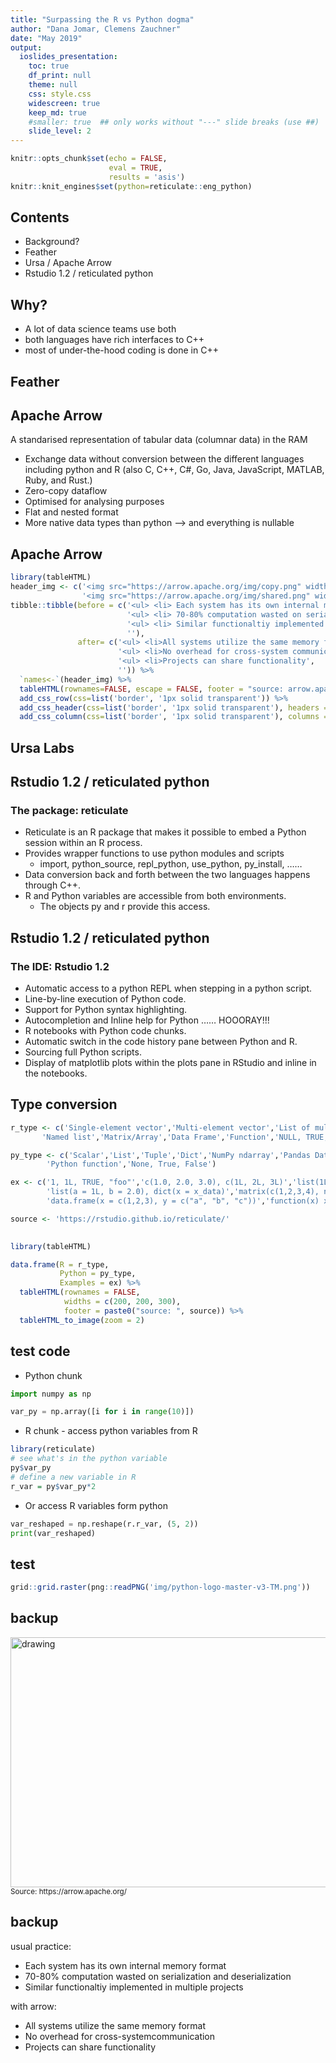 ```yaml
---
title: "Surpassing the R vs Python dogma"
author: "Dana Jomar, Clemens Zauchner"
date: "May 2019"
output: 
  ioslides_presentation:
    toc: true
    df_print: null
    theme: null
    css: style.css
    widescreen: true
    keep_md: true
    #smaller: true  ## only works without "---" slide breaks (use ##)
    slide_level: 2
---
```


```r
knitr::opts_chunk$set(echo = FALSE,
                      eval = TRUE,
                      results = 'asis')
knitr::knit_engines$set(python=reticulate::eng_python)
```

## Contents

- Background?
- Feather
- Ursa / Apache Arrow
- Rstudio 1.2 / reticulated python

## Why?

- A lot of data science teams use both
- both languages have rich interfaces to C++
- most of under-the-hood coding is done in C++

## Feather

## Apache Arrow
A standarised representation of tabular data (columnar data) in the RAM

- Exchange data without conversion between the different languages including python and R (also C, C++, C#, Go, Java, JavaScript, MATLAB, Ruby, and Rust.)
- Zero-copy dataflow
- Optimised for analysing purposes 
- Flat and nested format
- More native data types than python ---> and everything is nullable

## Apache Arrow

```r
library(tableHTML)
header_img <- c('<img src="https://arrow.apache.org/img/copy.png" width="450" height="400"></img>', 
                '<img src="https://arrow.apache.org/img/shared.png" width="450" height="400"></img>')
tibble::tibble(before = c('<ul> <li> Each system has its own internal memory format', 
                          '<ul> <li> 70-80% computation wasted on serialization and deserialization',
                          '<ul> <li> Similar functionaltiy implemented in multiple projects', 
                          ''), 
               after= c('<ul> <li>All systems utilize the same memory format',
                        '<ul> <li>No overhead for cross-system communication',
                        '<ul> <li>Projects can share functionality', 
                        '')) %>% 
  `names<-`(header_img) %>% 
  tableHTML(rownames=FALSE, escape = FALSE, footer = "source: arrow.apache.org") %>% 
  add_css_row(css=list('border', '1px solid transparent')) %>% 
  add_css_header(css=list('border', '1px solid transparent'), headers = 1:2) %>% 
  add_css_column(css=list('border', '1px solid transparent'), columns = 1:2)
```

## Ursa Labs

## Rstudio 1.2 / reticulated python
### The package: reticulate
- Reticulate is an R package that makes it possible to embed a Python session within an R process.
- Provides wrapper functions to use python modules and scripts
    + import, python_source, repl_python, use_python, py_install, …… 
- Data conversion back and forth between the two languages happens through C++.
- R and Python variables are accessible from both environments.
    + The objects  py and r provide this access.

## Rstudio 1.2 / reticulated python
### The IDE: Rstudio 1.2
- Automatic access to a python REPL when stepping in a python script.
- Line-by-line execution of Python code.
- Support for Python syntax highlighting. 
- Autocompletion and Inline help for Python ...... HOOORAY!!!  
- R notebooks with Python code chunks.
- Automatic switch in the code history pane between Python and R.
- Sourcing full Python scripts.
- Display of matplotlib plots within the plots pane in RStudio and inline in the notebooks.

## Type conversion

```r
r_type <- c('Single-element vector','Multi-element vector','List of multiple types',
       'Named list','Matrix/Array','Data Frame','Function','NULL, TRUE, FALSE')

py_type <- c('Scalar','List','Tuple','Dict','NumPy ndarray','Pandas DataFrame',
        'Python function','None, True, False')

ex <- c('1, 1L, TRUE, "foo"','c(1.0, 2.0, 3.0), c(1L, 2L, 3L)','list(1L, TRUE, "foo")',
        'list(a = 1L, b = 2.0), dict(x = x_data)','matrix(c(1,2,3,4), nrow = 2, ncol = 2)',
        'data.frame(x = c(1,2,3), y = c("a", "b", "c"))','function(x) x + 1','NULL, TRUE, FALSE')

source <- 'https://rstudio.github.io/reticulate/'
  

library(tableHTML)

data.frame(R = r_type,
           Python = py_type,
           Examples = ex) %>% 
  tableHTML(rownames = FALSE,
            widths = c(200, 200, 300),
            footer = paste0("source: ", source)) %>% 
  tableHTML_to_image(zoom = 2)

```

## test code

- Python chunk 
```python
import numpy as np

var_py = np.array([i for i in range(10)])
```

- R chunk - access python variables from R
```r
library(reticulate)
# see what's in the python variable
py$var_py
# define a new variable in R 
r_var = py$var_py*2
```

- Or access R variables form python
```python
var_reshaped = np.reshape(r.r_var, (5, 2))
print(var_reshaped)
```

## test

```r
grid::grid.raster(png::readPNG('img/python-logo-master-v3-TM.png'))
```

## backup
<img src="img/arrow_before_after.png" alt="drawing" width="1000" height="400"/>
<small> Source: https://arrow.apache.org/ </small>

## backup

usual practice:

- Each system has its own internal memory format 
- 70-80% computation wasted on serialization and deserialization 
- Similar functionaltiy implemented in multiple projects

with arrow:

- All systems utilize the same memory format 
- No overhead for cross-systemcommunication 
- Projects can share functionality 

